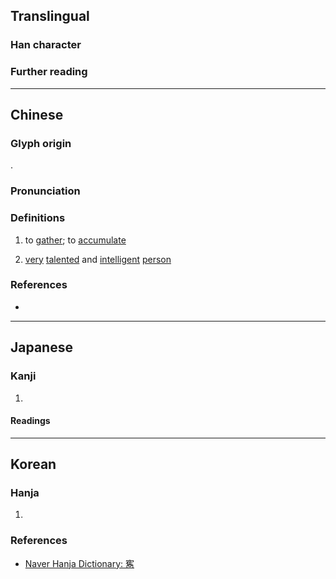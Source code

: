 {{character info}}
==Translingual==

===Han character===
{{Han char|rn=40|rad=宀|as=13|sn=16|four=30227|canj=JOGS|ids=⿱宀雋}}

===Further reading===
{{Han ref|kx=0292.160|dkj=07343|dj=0579.040|hdz=20954.010|uh=5BEF|bh=E95D|bd=59741}}

----

==Chinese==
{{zh-forms|alt=㝦}}

===Glyph origin===
{{Han etym}}
{{Han compound|宀|雋|c1=s|c2=p|ls=psc|t1=roof}}.

===Pronunciation===
{{zh-pron
|m=jùn
|c=zeon3
|mc=y
|oc=y
|cat=v,n
}}

===Definitions===
{{head|zh|Han character}}

# {{lb|zh|archaic}} to [[gather]]; to [[accumulate]]
# {{lb|zh|archaic}} [[very]] [[talented]] and [[intelligent]] [[person]]

===References===
* {{R:yue:Hanzi}}

----

==Japanese==

===Kanji===
{{ja-kanji|grade=|rs=宀13}}

# {{rfdef|ja|sort=宀13}}

====Readings====
{{ja-readings
|on=しゅん
|kun=あつ-める,あつ-まる,すぐ-れる
}}

----

==Korean==

===Hanja===
{{ko-hanja|모이다|모일|준}}

# {{rfdef|ko|sort=宀13}}

===References===
* [https://hanja.dict.naver.com/#/entry/ccko/2b77a56a18904a8a96d616c6bd2fbf08 Naver Hanja Dictionary: 寯]